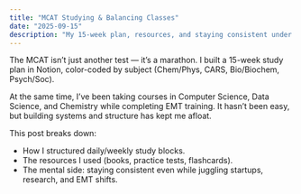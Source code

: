 ```yaml
---
title: "MCAT Studying & Balancing Classes"
date: "2025-09-15"
description: "My 15-week plan, resources, and staying consistent under load."
---
```


The MCAT isn’t just another test — it’s a marathon. I built a 15-week study plan in Notion, color-coded by subject (Chem/Phys, CARS, Bio/Biochem, Psych/Soc).

At the same time, I’ve been taking courses in Computer Science, Data Science, and Chemistry while completing EMT training. It hasn’t been easy, but building systems and structure has kept me afloat.

This post breaks down:

- How I structured daily/weekly study blocks.
- The resources I used (books, practice tests, flashcards).
- The mental side: staying consistent even while juggling startups, research, and EMT shifts.


